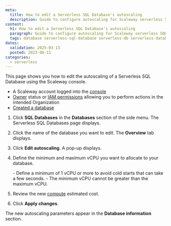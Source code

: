 ```yaml
---
meta:
  title: How to edit a Serverless SQL Database's autoscaling
  description: Guide to configure autoscaling for Scaleway serverless SQL databases.
content:
  h1: How to edit a Serverless SQL Database's autoscaling
  paragraph: Guide to configure autoscaling for Scaleway serverless SQL databases.
  tags: database serverless-sql-database serverless-db serverless-database postgresql
dates:
  validation: 2025-03-13
  posted: 2023-08-11
categories:
  - serverless
---
```


This page shows you how to edit the autoscaling of a Serverless SQL Database using the Scaleway console.

<Macro id="requirements" />

- A Scaleway account logged into the [console](https://console.scaleway.com)
- [Owner](/iam/concepts/#owner) status or [IAM permissions](/iam/concepts/#permission) allowing you to perform actions in the intended Organization
- [Created a database](/serverless-sql-databases/how-to/create-a-database/)

1. Click **SQL Databases** in the **Databases** section of the side menu. The Serverless SQL Databases page displays.

2. Click the name of the database you want to edit. The **Overview** tab displays.

3. Click **Edit autoscaling**. A pop-up displays.

4. Define the minimum and maximum vCPU you want to allocate to your database.

    <Message type="note">
        - Define a minimum of 1 vCPU or more to avoid cold starts that can take a few seconds.
        - The minimum vCPU cannot be greater than the maximum vCPU.
    </Message>

5. Review the new [compute](/serverless-sql-databases/faq/#how-am-i-billed-for-serverless-sql-databases) estimated cost.

6. Click **Apply changes**.

The new autoscaling parameters appear in the **Database information** section.
